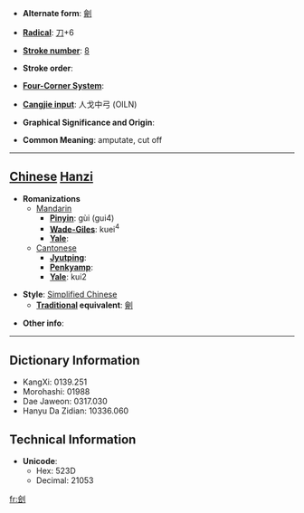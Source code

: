 * '''Alternate form''': [[劊]]

* '''[[Wiktionary:Chinese radical index| Radical]]''': [[Wiktionary:Chinese radical index 刀|刀]]+6

* '''[[Wiktionary:Chinese total strokes index|Stroke number]]''': [[Wiktionary:Chinese total strokes index 8|8]]

* '''Stroke order''': 

* '''[[Wiktionary:Chinese four corner index|Four-Corner System]]''': 

* '''[[Wiktionary:Chinese Cangjie index|Cangjie input]]''': 人戈中弓 (OILN)

* '''Graphical Significance and Origin''': 

* '''Common Meaning''': amputate, cut off

----

== [[Chinese]] [[Hanzi]] ==

* '''Romanizations'''
** [[Mandarin]]
*** '''[[Pinyin]]''': gùi (gui4)
*** '''[[Wade-Giles]]''': kuei<sup>4</sup>
*** '''[[Yale]]''': 
**[[Cantonese]]
***'''[[Jyutping]]''':
***'''[[Penkyamp]]''': 
***'''[[Yale]]''': kui2

* '''Style''': [[Simplified Chinese]] 
** '''[[Traditional Chinese|Traditional]] equivalent''': [[劊]]

* '''Other info''': 

----

== Dictionary Information ==

* KangXi: 0139.251
* Morohashi: 01988
* Dae Jaweon: 0317.030
* Hanyu Da Zidian: 10336.060

== Technical Information ==

* '''Unicode''':
** Hex: 523D
** Decimal: 21053

[[fr:刽]]